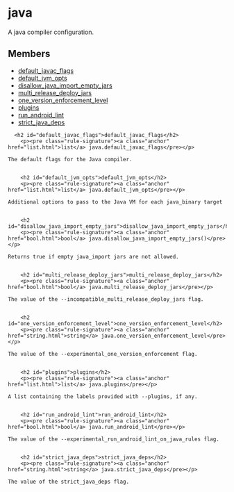 <html devsite>
<head>
  <meta name="project_path" value="/_project.yaml">
  <meta name="book_path" value="/versions/6.2.0/_book.yaml">
</head>
<body>

<h1 class="page-title" id="modules.java">java</h1>

<!-- {% raw %} -->

A java compiler configuration.

<h2>Members</h2>
<ul>
    <li>
    <a href="#default_javac_flags">default_javac_flags</a>
  </li>
      <li>
    <a href="#default_jvm_opts">default_jvm_opts</a>
  </li>
      <li>
    <a href="#disallow_java_import_empty_jars">disallow_java_import_empty_jars</a>
  </li>
      <li>
    <a href="#multi_release_deploy_jars">multi_release_deploy_jars</a>
  </li>
      <li>
    <a href="#one_version_enforcement_level">one_version_enforcement_level</a>
  </li>
      <li>
    <a href="#plugins">plugins</a>
  </li>
      <li>
    <a href="#run_android_lint">run_android_lint</a>
  </li>
      <li>
    <a href="#strict_java_deps">strict_java_deps</a>
  </li>
  </ul>

      <h2 id="default_javac_flags">default_javac_flags</h2>
        <p><pre class="rule-signature"><a class="anchor" href="list.html">list</a> java.default_javac_flags</pre></p>

    The default flags for the Java compiler.


        <h2 id="default_jvm_opts">default_jvm_opts</h2>
        <p><pre class="rule-signature"><a class="anchor" href="list.html">list</a> java.default_jvm_opts</pre></p>

    Additional options to pass to the Java VM for each java_binary target


        <h2 id="disallow_java_import_empty_jars">disallow_java_import_empty_jars</h2>
        <p><pre class="rule-signature"><a class="anchor" href="bool.html">bool</a> java.disallow_java_import_empty_jars()</pre></p>

    Returns true if empty java_import jars are not allowed.


        <h2 id="multi_release_deploy_jars">multi_release_deploy_jars</h2>
        <p><pre class="rule-signature"><a class="anchor" href="bool.html">bool</a> java.multi_release_deploy_jars</pre></p>

    The value of the --incompatible_multi_release_deploy_jars flag.


        <h2 id="one_version_enforcement_level">one_version_enforcement_level</h2>
        <p><pre class="rule-signature"><a class="anchor" href="string.html">string</a> java.one_version_enforcement_level</pre></p>

    The value of the --experimental_one_version_enforcement flag.


        <h2 id="plugins">plugins</h2>
        <p><pre class="rule-signature"><a class="anchor" href="list.html">list</a> java.plugins</pre></p>

    A list containing the labels provided with --plugins, if any.


        <h2 id="run_android_lint">run_android_lint</h2>
        <p><pre class="rule-signature"><a class="anchor" href="bool.html">bool</a> java.run_android_lint</pre></p>

    The value of the --experimental_run_android_lint_on_java_rules flag.


        <h2 id="strict_java_deps">strict_java_deps</h2>
        <p><pre class="rule-signature"><a class="anchor" href="string.html">string</a> java.strict_java_deps</pre></p>

    The value of the strict_java_deps flag.



</body>
</html>

<!-- {% endraw %} -->
